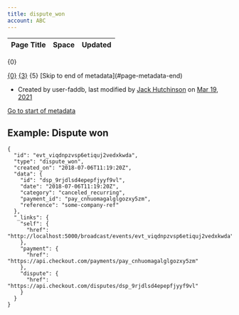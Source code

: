 ```yaml
---
title: dispute_won
account: ABC
---
```


<table class="aui"> <thead> <tr class="header"> <th class="search-result-title">Page Title</th> <th class="search-result-space">Space</th> <th class="search-result-date">Updated</th> </tr> </thead> </table> <p class="search-result-count">{0}</p> <tr class="search-result"> <td class="search-result-title"><a href="{1}" class="content-type-{2}"><span>{0}</span></a></td> <td class="search-result-space"><a class="space" href="/display/{4}/" title="{3}">{3}</a></td> <td class="search-result-date"><span class="date" title="{6}">{5}</span></td> </tr> [Skip to end of metadata](#page-metadata-end)

*   Created by user-faddb, last modified by [Jack Hutchinson](    /display/~jack.hutchinson
    ) on [Mar 19, 2021](/pages/diffpagesbyversion.action?pageId=2785568&selectedPageVersions=1&selectedPageVersions=2 "Show changes")

[Go to start of metadata](#page-metadata-start)

Example: Dispute won
--------------------

    {
      "id": "evt_viqdnpzvsp6etiquj2vedxkwda",
      "type": "dispute_won",
      "created_on": "2018-07-06T11:19:20Z",
      "data": {
        "id": "dsp_9rjdlsd4epepfjyyf9vl",
        "date": "2018-07-06T11:19:20Z",
        "category": "canceled_recurring",
        "payment_id": "pay_cnhuomagalglgozxy5zm",
        "reference": "some-company-ref"
      },
      "_links": {
        "self": {
          "href": "http://localhost:5000/broadcast/events/evt_viqdnpzvsp6etiquj2vedxkwda"
        },
        "payment": {
          "href": "https://api.checkout.com/payments/pay_cnhuomagalglgozxy5zm"
        },
        "dispute": {
          "href": "https://api.checkout.com/disputes/dsp_9rjdlsd4epepfjyyf9vl"
        }
      }
    }
